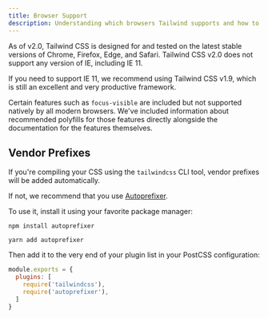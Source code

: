 ```yaml
---
title: Browser Support
description: Understanding which browsers Tailwind supports and how to manage vendor prefixes.
---
```



As of v2.0, Tailwind CSS is designed for and tested on the latest stable versions of Chrome, Firefox, Edge, and Safari. Tailwind CSS v2.0 does not support any version of IE, including IE 11.

If you need to support IE 11, we recommend using Tailwind CSS v1.9, which is still an excellent and very productive framework.

Certain features such as `focus-visible` are included but not supported natively by all modern browsers. We've included information about recommended polyfills for those features directly alongside the documentation for the features themselves.

## Vendor Prefixes

If you're compiling your CSS using the `tailwindcss` CLI tool, vendor prefixes will be added automatically.

If not, we recommend that you use [Autoprefixer](https://github.com/postcss/autoprefixer).

To use it, install it using your favorite package manager:

<CodeGroup>
  <CodeBlock label="NPM">

```shell
npm install autoprefixer
```

  </CodeBlock>
  <CodeBlock label="Yarn">

```shell
yarn add autoprefixer
```

  </CodeBlock>
</CodeGroup>

Then add it to the very end of your plugin list in your PostCSS configuration:

```js
module.exports = {
  plugins: [
    require('tailwindcss'),
    require('autoprefixer'),
  ]
}
```
